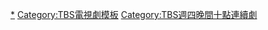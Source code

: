 {{Navbox
|state=collapsed
|name=TBS週四10時連續劇
|titlestyle = {{jptvclr|tbs}}
|title      = [[TBS电视台]]联播网（[[日本新闻网|JNN]]）[[TBS週四10時連續劇|週四10時連續劇]]
|bodyclass=hlist hlist-pipe
|groupstyle = {{jptvclr|tbs}}
|group1=[[1977年]][[4月]] -<br>[[1978年]][[3月]]（第1期）
|list1={{Navbox|child

|groupstyle = {{jptvclr||tbs}}
|group1=[[1977年]]
|list1=
*[[新選組始末記]]
*[[仙貝 (小說)|仙貝]]
|group2=[[1978年]]
|list2=[[舞蹈之家]]
}}
|group2=[[1990年]][[10月]] -<br>[[1991年]]3月（第2期）
|list2={{Navbox|child
|groupstyle = {{jptvclr||tbs}}
|group1=[[1990年]]
|list1=[[浮浪雲]]
}}
|group3=[[1992年]]4月 -<br>[[1992年]][[9月]]（第3期）
|list3={{Navbox|child
|groupstyle = {{jptvclr||tbs}}
|group1=[[1992年]]
|list1=
*[[算一個不眠夜]]
*[[不討厭]]
}}
|group4=[[1994年]]4月 -<br>[[1999年]]9月（第4期）
|list4={{Navbox|child
|groupstyle = {{jptvclr||tbs}}
|group1=[[1994年]]
|list1=
*[[長男之嫁]]
*[[男人真討厭]]
*[[家族A]]
|group2=[[1995年]]
|list2=
*[[是我，夥伴]]
*[[魔的季節]]
*[[夏日情書]]
*[[長男之嫁|長男之嫁2〜實家天國]]
|group3=[[1996年]]
|list3=
*[[危險遊戲]]
*[[我們結婚吧 (1996年電視劇)|我們結婚吧]]
*[[白晝之月]]
*[[義務與演技]]
|group4=[[1997年]]
|list4=
*[[潛行者・邀請女]]
*[[朋友的戀人]]
*[[智子與知子]]
*[[不愉快的果實]]
|group5=[[1998年]]
|list5=
*[[Sweet Season]]
*[[Love Again (日本電視劇)|Love Again]]
*[[愛與性愛]]
*[[雙面佳人]]
|group6=[[1999年]]
|list6=
*[[媽咪俏刑警]]
*[[魔女的條件]]
*[[P.S. 我很好俊平]]
}}
|group5=[[2002年]]4月 -<br>[[2003年]]3月<br>（[[佳麗寶週四劇場]]）
|list5={{Navbox|child
|groupstyle = {{jptvclr||tbs}}
|group1=[[2002年]]
|list1=
*[[幸福的尾巴]]
*[[讓我來拯救地球]]
*[[真夜中的雨]]
|group2=[[2003年]]
|list2=[[年下之男]]
}}
|group6=2003年4月 -<br>[[2008年]]3月（第5期）
|list6={{Navbox|child
|groupstyle = {{jptvclr||tbs}}
|group1=2003年
|list1=
*[[搬運你的人生]]
*[[歡迎來高原]]
*[[曼哈頓愛情故事]]
|group2=[[2004年]]
|list2=
*[[麻辣嬌娃]]
*[[清新的風]]
*[[沒用的男人]]
*[[爸氣十足|爸氣十足2]]
|group3=[[2005年]]
|list3=
*[[H2 (漫画)|H2～好逑雙物語～]]
*[[污穢之舌]]
*[[女系家族]]
*[[今晚我單身]]
|group4=[[2006年]]
|list4=
*[[格鬥教師]]
*[[垃圾律師]]
*[[新娘犯太歲]]
*[[令人討厭的松子的一生 (電視劇)|令人討厭的松子的一生]]
|group5=[[2007年]]
|list5=
*[[閃亮實習醫生]]
*[[孤獨的賭注]]
*[[30沒戀人]]
*[[女警狀況外]]
|group6=[[2008年]]
|list6=[[至愛寶貝～天使少女的育兒日記～]]
}}
}}<noinclude>
[[Category:TBS週四晚間十點連續劇|*]]
[[Category:TBS電視劇模板]]
</noinclude><includeonly>
[[Category:TBS週四晚間十點連續劇]]
</includeonly>
